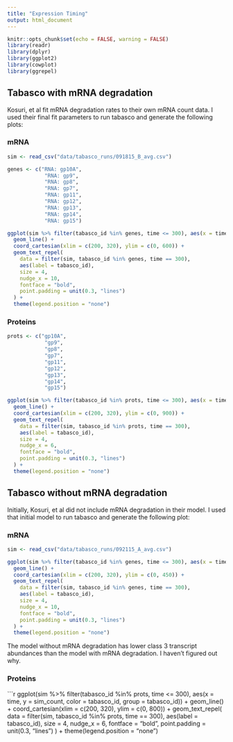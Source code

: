 ```yaml
---
title: "Expression Timing"
output: html_document
---
```


```r
knitr::opts_chunk$set(echo = FALSE, warning = FALSE)
library(readr)
library(dplyr)
library(ggplot2)
library(cowplot)
library(ggrepel)
```

## Tabasco with mRNA degradation

Kosuri, et al fit mRNA degradation rates to their own mRNA count data. I used their final fit parameters to run tabasco and generate the following plots:

### mRNA

```r

sim <- read_csv("data/tabasco_runs/091815_B_avg.csv")

genes <- c("RNA: gp10A", 
            "RNA: gp9", 
            "RNA: gp8", 
            "RNA: gp7", 
            "RNA: gp11", 
            "RNA: gp12", 
            "RNA: gp13", 
            "RNA: gp14", 
            "RNA: gp15")

ggplot(sim %>% filter(tabasco_id %in% genes, time <= 300), aes(x = time, y = sim_count, color = tabasco_id)) + 
  geom_line() + 
  coord_cartesian(xlim = c(200, 320), ylim = c(0, 600)) + 
  geom_text_repel(
    data = filter(sim, tabasco_id %in% genes, time == 300),
    aes(label = tabasco_id),
    size = 4,
    nudge_x = 10,
    fontface = "bold",
    point.padding = unit(0.3, "lines")
  ) +
  theme(legend.position = "none")

```

### Proteins

```r

prots <- c("gp10A", 
            "gp9", 
            "gp8", 
            "gp7", 
            "gp11", 
            "gp12", 
            "gp13", 
            "gp14", 
            "gp15")

ggplot(sim %>% filter(tabasco_id %in% prots, time <= 300), aes(x = time, y = sim_count, color = tabasco_id, group = tabasco_id)) + 
  geom_line() + 
  coord_cartesian(xlim = c(200, 320), ylim = c(0, 900)) + 
  geom_text_repel(
    data = filter(sim, tabasco_id %in% prots, time == 300),
    aes(label = tabasco_id),
    size = 4,
    nudge_x = 6,
    fontface = "bold",
    point.padding = unit(0.3, "lines")
  ) +
  theme(legend.position = "none")

```

## Tabasco without mRNA degradation

Initially, Kosuri, et al did not include mRNA degradation in their model. I used that initial model to run tabasco and generate the following plot:

### mRNA

```r

sim <- read_csv("data/tabasco_runs/092115_A_avg.csv")

ggplot(sim %>% filter(tabasco_id %in% genes, time <= 300), aes(x = time, y = sim_count, color = tabasco_id, group = tabasco_id)) + 
  geom_line() + 
  coord_cartesian(xlim = c(200, 320), ylim = c(0, 450)) + 
  geom_text_repel(
    data = filter(sim, tabasco_id %in% genes, time == 300),
    aes(label = tabasco_id),
    size = 4,
    nudge_x = 10,
    fontface = "bold",
    point.padding = unit(0.3, "lines")
  ) +
  theme(legend.position = "none")

```

The model without mRNA degradation has lower class 3 transcript abundances than the model with mRNA degradation. I haven't figured out why.

### Proteins

```r

ggplot(sim %>% filter(tabasco_id %in% prots, time <= 300), aes(x = time, y = sim_count, color = tabasco_id, group = tabasco_id)) + 
  geom_line() + 
  coord_cartesian(xlim = c(200, 320), ylim = c(0, 800)) + 
  geom_text_repel(
    data = filter(sim, tabasco_id %in% prots, time == 300),
    aes(label = tabasco_id),
    size = 4,
    nudge_x = 6,
    fontface = "bold",
    point.padding = unit(0.3, "lines")
  ) +
  theme(legend.position = "none")
